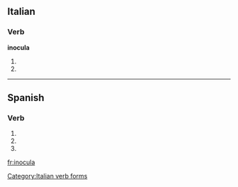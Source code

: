 ==Italian==

===Verb===
'''inocula'''

# {{form of|[[third-person|Third-person]] [[singular]] [[present tense]]|[[inoculare#Italian|inoculare]]|lang=Italian}}
# {{form of|[[second-person|Second-person]] singular [[imperative]]|inoculare#Italian|inoculare|lang=Italian}}

[[Category:Italian verb forms]]

----

==Spanish==

===Verb===
{{es-verb-form|inocular}}

# {{es-verb form of|ending=ar|mood=imperative|sense=affirmative|pers=2|formal=no|number=singular|[[inocular]]}}
# {{es-verb form of|ending=ar|mood=indicative|tense=present|pers=2|formal=yes|number=singular|[[inocular]]}}
# {{es-verb form of|ending=ar|mood=indicative|tense=present|pers=3|number=singular|[[inocular]]}}

[[fr:inocula]]